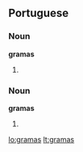 ==Portuguese==

===Noun===
'''gramas''' {{m|p}}

# {{pt-noun form of|[[grama]]|onlym|pl}}

===Noun===
'''gramas''' {{f|p}}

# {{pt-noun form of|[[grama]]|onlyf|pl}}

[[lo:gramas]]
[[lt:gramas]]